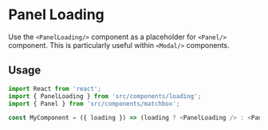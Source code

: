 # Panel Loading

Use the `<PanelLoading/>` component as a placeholder for `<Panel/>` component. This is particularly
useful within `<Modal/>` components.

## Usage

```js
import React from 'react';
import { PanelLoading } from 'src/components/loading';
import { Panel } from 'src/components/matchbox';

const MyComponent = ({ loading }) => (loading ? <PanelLoading /> : <Panel />);
```
